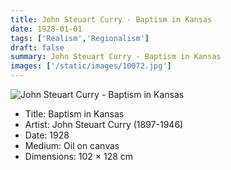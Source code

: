 ```yaml
---
title: John Steuart Curry - Baptism in Kansas
date: 1928-01-01
tags: ['Realism','Regionalism']
draft: false
summary: John Steuart Curry - Baptism in Kansas
images: ['/static/images/10072.jpg']
---
```


![John Steuart Curry - Baptism in Kansas](/static/images/10072.jpg)

* Title: Baptism in Kansas
* Artist: John Steuart Curry (1897-1946)
* Date: 1928
* Medium: Oil on canvas
* Dimensions: 102 × 128 cm


